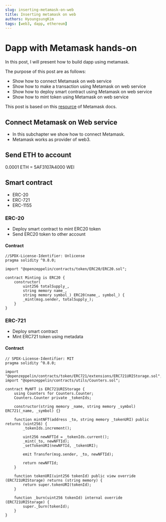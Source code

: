 ```yaml
---
slug: inserting-metamask-on-web
title: Inserting metamask on web
authors: HyoungsungKim
tags: [web3, dapp, ethereum]
---
```





# Dapp with Metamask hands-on

In this post, I will present how to build dapp using metamask.

The purpose of this post are as follows:
- Show how to connect Metamask on web service
- Show how to make a transaction using Metamask on web service
- Show how to deploy smart contract using Metamask on web service
- Show how to mint token using Metamask on web service

This post is based on this [resource](https://docs.metamask.io/guide/create-dapp.html) of Metamask docs.

<!--truncate-->

## Connect Metamask on Web service
- In this subchapter we show how to connect Metamask.
- Metamask works as provider of web3.

<ConnectAccountButton display="Connect Metamask" className="button button--primary" />

## Send ETH to account
0.0001 ETH = 5AF3107A4000 WEI

<SendEthButton display="Send Ethereum" className="button button--primary" />

## Smart contract 

- ERC-20
- ERC-721
- ERC-1155

### ERC-20
- Deploy smart contract to mint ERC20 token
- Send ERC20 token to other account

#### Contract
```solidity title="erc20.sol"
//SPDX-License-Identifier: Unlicense
pragma solidity ^0.8.0;

import "@openzeppelin/contracts/token/ERC20/ERC20.sol";

contract Minting is ERC20 {
    constructor(
        uint256 totalSupply_,
        string memory name_,
        string memory symbol_) ERC20(name_, symbol_) {
        _mint(msg.sender, totalSupply_);
    }
}
```

<ERC20Handler className="button button--primary" />

### ERC-721
- Deploy smart contract
- Mint ERC721 token using metadata

#### Contract
```solidity title="erc721.sol"
// SPDX-License-Identifier: MIT
pragma solidity ^0.8.0;

import "@openzeppelin/contracts/token/ERC721/extensions/ERC721URIStorage.sol";
import "@openzeppelin/contracts/utils/Counters.sol";

contract MyNFT is ERC721URIStorage {
    using Counters for Counters.Counter;
    Counters.Counter private _tokenIds;

    constructor(string memory _name, string memory _symbol) ERC721(_name, _symbol) {}

    function mintNFT(address _to, string memory _tokenURI) public returns (uint256) {
        _tokenIds.increment();

        uint256 newNFTId = _tokenIds.current();
        _mint(_to, newNFTId);
        _setTokenURI(newNFTId, _tokenURI);

        emit Transfer(msg.sender, _to, newNFTId);

        return newNFTId;
    }
    
    function tokenURI(uint256 tokenId) public view override (ERC721URIStorage) returns (string memory) {
        return super.tokenURI(tokenId);
    }

    function _burn(uint256 tokenId) internal override (ERC721URIStorage) {
        super._burn(tokenId);
    }
}
```
<ERC721Handler className="button button--primary" />

